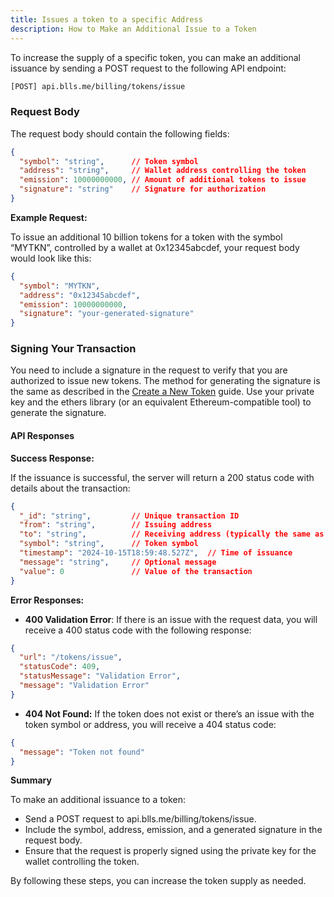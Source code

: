 ```yaml
---
title: Issues a token to a specific Address
description: How to Make an Additional Issue to a Token
---
```


To increase the supply of a specific token, you can make an additional issuance by sending a POST request to the following API endpoint:

```bash
[POST] api.blls.me/billing/tokens/issue
```

### Request Body

The request body should contain the following fields:

```json
{
  "symbol": "string",      // Token symbol
  "address": "string",     // Wallet address controlling the token
  "emission": 10000000000, // Amount of additional tokens to issue
  "signature": "string"    // Signature for authorization
}
```

**Example Request:**

To issue an additional 10 billion tokens for a token with the symbol “MYTKN”, controlled by a wallet at 0x12345abcdef, your request body would look like this:

```json
{
  "symbol": "MYTKN",
  "address": "0x12345abcdef",
  "emission": 10000000000,
  "signature": "your-generated-signature"
}
```

### Signing Your Transaction

You need to include a signature in the request to verify that you are authorized to issue new tokens. The method for generating the signature is the same as described in the [Create a New Token](/docs/integration//create-a-new-token) guide. Use your private key and the ethers library (or an equivalent Ethereum-compatible tool) to generate the signature.

#### API Responses

**Success Response:**

If the issuance is successful, the server will return a 200 status code with details about the transaction:

```json
{
  "_id": "string",         // Unique transaction ID
  "from": "string",        // Issuing address
  "to": "string",          // Receiving address (typically the same as the issuing address)
  "symbol": "string",      // Token symbol
  "timestamp": "2024-10-15T18:59:48.527Z",  // Time of issuance
  "message": "string",     // Optional message
  "value": 0               // Value of the transaction
}
```

**Error Responses:**

* **400 Validation Error**: If there is an issue with the request data, you will receive a 400 status code with the following response:

```json
{
  "url": "/tokens/issue",
  "statusCode": 409,
  "statusMessage": "Validation Error",
  "message": "Validation Error"
}
```

* **404 Not Found:** If the token does not exist or there’s an issue with the token symbol or address, you will receive a 404 status code:

```json
{
  "message": "Token not found"
}
```

**Summary**

To make an additional issuance to a token:

* Send a POST request to api.blls.me/billing/tokens/issue.
* Include the symbol, address, emission, and a generated signature in the request body.
* Ensure that the request is properly signed using the private key for the wallet controlling the token.

By following these steps, you can increase the token supply as needed.